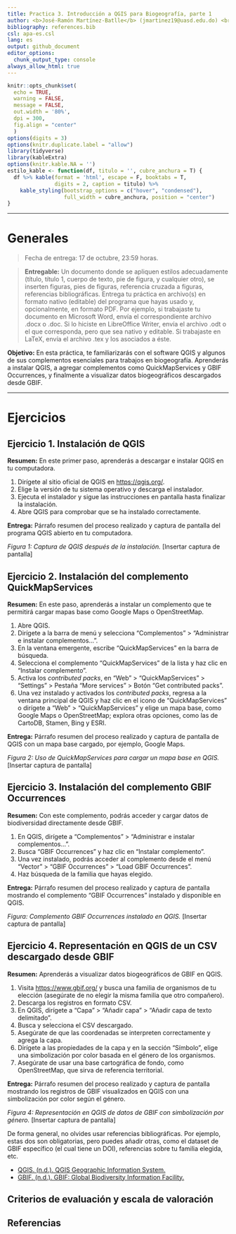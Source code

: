 ```yaml
---
title: Practica 3. Introducción a QGIS para Biogeografía, parte 1
author: <b>José-Ramón Martínez-Batlle</b> (jmartinez19@uasd.edu.do) <br> Facultad de Ciencias, Universidad Autónoma de Santo Domingo (UASD) <br> Santo Domingo, República Dominicana
bibliography: references.bib
csl: apa-es.csl
lang: es
output: github_document
editor_options: 
  chunk_output_type: console
always_allow_html: true
---
```


<!-- README.md se genera a partir de README.Rmd. Por favor, edita ese archivo. -->

```r
knitr::opts_chunk$set(
  echo = TRUE,
  warning = FALSE,
  message = FALSE,
  out.width = '80%',
  dpi = 300,
  fig.align = "center"
  )
options(digits = 3)
options(knitr.duplicate.label = "allow")
library(tidyverse)
library(kableExtra)
options(knitr.kable.NA = '')
estilo_kable <- function(df, titulo = '', cubre_anchura = T) {
  df %>% kable(format = 'html', escape = F, booktabs = T,
               digits = 2, caption = titulo) %>%
    kable_styling(bootstrap_options = c("hover", "condensed"),
                  full_width = cubre_anchura, position = "center")
}
```

---

# Generales

> Fecha de entrega: 17 de octubre, 23:59 horas.

> **Entregable:** Un documento donde se apliquen estilos adecuadamente (título, título 1, cuerpo de texto, pie de figura, y cualquier otro), se inserten figuras, pies de figuras, referencia cruzada a figuras, referencias bibliográficas. Entrega tu práctica en archivo(s) en formato nativo (editable) del programa que hayas usado y, opcionalmente, en formato PDF. Por ejemplo, si trabajaste tu documento en Microsoft Word, envía el correspondiente archivo .docx o .doc. Si lo hiciste en LibreOffice Writer, envía el archivo .odt o el que corresponda, pero que sea nativo y editable. Si trabajaste en LaTeX, envía el archivo .tex y los asociados a éste.

**Objetivo:** En esta práctica, te familiarizarás con el software QGIS y algunos de sus complementos esenciales para trabajos en biogeografía. Aprenderás a instalar QGIS, a agregar complementos como QuickMapServices y GBIF Occurrences, y finalmente a visualizar datos biogeográficos descargados desde GBIF.

---

# Ejercicios

## Ejercicio 1. Instalación de QGIS

**Resumen:** En este primer paso, aprenderás a descargar e instalar QGIS en tu computadora.

1. Dirígete al sitio oficial de QGIS en [https://qgis.org/](https://qgis.org/).
2. Elige la versión de tu sistema operativo y descarga el instalador.
3. Ejecuta el instalador y sigue las instrucciones en pantalla hasta finalizar la instalación.
4. Abre QGIS para comprobar que se ha instalado correctamente.

**Entrega:** Párrafo resumen del proceso realizado y captura de pantalla del programa QGIS abierto en tu computadora.

*Figura 1: Captura de QGIS después de la instalación.* [Insertar captura de pantalla]

## Ejercicio 2. Instalación del complemento QuickMapServices

**Resumen:** En este paso, aprenderás a instalar un complemento que te permitirá cargar mapas base como Google Maps o OpenStreetMap.

1. Abre QGIS.
2. Dirígete a la barra de menú y selecciona "Complementos" > "Administrar e instalar complementos...".
3. En la ventana emergente, escribe "QuickMapServices" en la barra de búsqueda.
4. Selecciona el complemento "QuickMapServices" de la lista y haz clic en "Instalar complemento".
5. Activa los *contributed packs*, en "Web" > "QuickMapServices" > "Settings" > Pestaña "More services" > Botón "Get contributed packs".
6. Una vez instalado y activados los *contributed packs*, regresa a la ventana principal de QGIS y haz clic en el icono de "QuickMapServices" o dirígete a "Web" > "QuickMapServices" y elige un mapa base, como Google Maps o OpenStreetMap; explora otras opciones, como las de CartoDB, Stamen, Bing y ESRI.

**Entrega:** Párrafo resumen del proceso realizado y captura de pantalla de QGIS con un mapa base cargado, por ejemplo, Google Maps.

*Figura 2: Uso de QuickMapServices para cargar un mapa base en QGIS.* [Insertar captura de pantalla]

## Ejercicio 3. Instalación del complemento GBIF Occurrences

**Resumen:** Con este complemento, podrás acceder y cargar datos de biodiversidad directamente desde GBIF.

1. En QGIS, dirígete a "Complementos" > "Administrar e instalar complementos...".
2. Busca "GBIF Occurrences" y haz clic en "Instalar complemento".
3. Una vez instalado, podrás acceder al complemento desde el menú "Vector" > "GBIF Occurrences" > "Load GBIF Occurrences".
4. Haz búsqueda de la familia que hayas elegido.

**Entrega:** Párrafo resumen del proceso realizado y captura de pantalla mostrando el complemento "GBIF Occurrences" instalado y disponible en QGIS.

*Figura: Complemento GBIF Occurrences instalado en QGIS.* [Insertar captura de pantalla]

## Ejercicio 4. Representación en QGIS de un CSV descargado desde GBIF

**Resumen:** Aprenderás a visualizar datos biogeográficos de GBIF en QGIS.

1. Visita [https://www.gbif.org/](https://www.gbif.org/) y busca una familia de organismos de tu elección (asegúrate de no elegir la misma familia que otro compañero).
2. Descarga los registros en formato CSV.
3. En QGIS, dirígete a "Capa" > "Añadir capa" > "Añadir capa de texto delimitado".
4. Busca y selecciona el CSV descargado.
5. Asegúrate de que las coordenadas se interpreten correctamente y agrega la capa.
6. Dirígete a las propiedades de la capa y en la sección "Símbolo", elige una simbolización por color basada en el género de los organismos.
7. Asegúrate de usar una base cartográfica de fondo, como OpenStreetMap, que sirva de referencia territorial.

**Entrega:** Párrafo resumen del proceso realizado y captura de pantalla mostrando los registros de GBIF visualizados en QGIS con una simbolización por color según el género.

*Figura 4: Representación en QGIS de datos de GBIF con simbolización por género.* [Insertar captura de pantalla]

De forma general, no olvides usar referencias bibliográficas. Por ejemplo, estas dos son obligatorias, pero puedes añadir otras, como el dataset de GBIF específico (el cual tiene un DOI), referencias sobre tu familia elegida, etc.

- [QGIS. (n.d.). QGIS Geographic Information System.](https://qgis.org/)
- [GBIF. (n.d.). GBIF: Global Biodiversity Information Facility.](https://www.gbif.org/)

## Criterios de evaluación y escala de valoración




## Referencias
